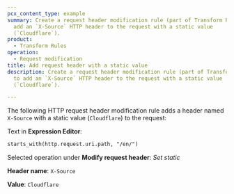 ```yaml
---
pcx_content_type: example
summary: Create a request header modification rule (part of Transform Rules) to
  add an `X-Source` HTTP header to the request with a static value
  (`Cloudflare`).
product:
  - Transform Rules
operation:
  - Request modification
title: Add request header with a static value
description: Create a request header modification rule (part of Transform Rules)
  to add an `X-Source` HTTP header to the request with a static value
  (`Cloudflare`).

---
```



The following HTTP request header modification rule adds a header named `X-Source` with a static value (`Cloudflare`) to the request:

<Example>

Text in **Expression Editor**:

```txt
starts_with(http.request.uri.path, "/en/")
```

Selected operation under **Modify request header**: *Set static*

**Header name**: `X-Source`

**Value**: `Cloudflare`

</Example>
